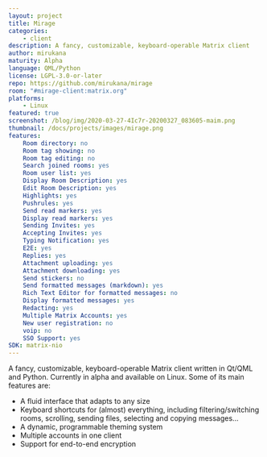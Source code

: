 ```yaml
---
layout: project
title: Mirage
categories:
    - client
description: A fancy, customizable, keyboard-operable Matrix client
author: mirukana
maturity: Alpha
language: QML/Python
license: LGPL-3.0-or-later
repo: https://github.com/mirukana/mirage
room: "#mirage-client:matrix.org"
platforms:
    - Linux
featured: true
screenshot: /blog/img/2020-03-27-4Ic7r-20200327_083605-maim.png
thumbnail: /docs/projects/images/mirage.png
features:
    Room directory: no
    Room tag showing: no
    Room tag editing: no
    Search joined rooms: yes
    Room user list: yes
    Display Room Description: yes
    Edit Room Description: yes
    Highlights: yes
    Pushrules: yes
    Send read markers: yes
    Display read markers: yes
    Sending Invites: yes
    Accepting Invites: yes
    Typing Notification: yes
    E2E: yes
    Replies: yes
    Attachment uploading: yes
    Attachment downloading: yes
    Send stickers: no
    Send formatted messages (markdown): yes
    Rich Text Editor for formatted messages: no
    Display formatted messages: yes
    Redacting: yes
    Multiple Matrix Accounts: yes
    New user registration: no
    voip: no
    SSO Support: yes
SDK: matrix-nio
---
```


A fancy, customizable, keyboard-operable Matrix client
written in Qt/QML and Python. Currently in alpha and available on Linux.
Some of its main features are:

* A fluid interface that adapts to any size
* Keyboard shortcuts for (almost) everything, including filtering/switching
  rooms, scrolling, sending files, selecting and copying messages...
* A dynamic, programmable theming system
* Multiple accounts in one client
* Support for end-to-end encryption
